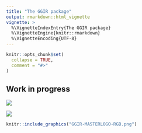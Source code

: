 ```yaml
---
title: "The GGIR package"
output: rmarkdown::html_vignette
vignette: >
  %\VignetteIndexEntry{The GGIR package}
  %\VignetteEngine{knitr::rmarkdown}
  %\VignetteEncoding{UTF-8}
---
```


```r
knitr::opts_chunk$set(
  collapse = TRUE,
  comment = "#>"
)
```

## Work in progress


<img src="GGIR-MASTERLOGO-RGB.png">


![](GGIR-MASTERLOGO-RGB.png)


```r
knitr::include_graphics("GGIR-MASTERLOGO-RGB.png")
```
